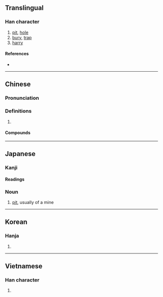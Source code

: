 {{character info/new}}
{{also|阬}}
==Translingual==

===Han character===
{{Han char|rn=32|rad=土|as=04|sn=7|four=40117|canj=GYHN|ids=⿰土亢}}

# [[pit]], [[hole]]
# [[bury]], [[trap]]
# [[harry]]

====References====
* {{Han ref|kx=0226.010|dkj=04932|dj=0460.080|hdz=10426.090|uh=5751|ud=22353|bh=A77C|bd=42876}}

----

==Chinese==
{{zh-forms|alt=阬}}

===Pronunciation===
{{zh-pron
|m=kēng
|ma=zh-keng.ogg
|c=haang1
|h=pfs=hâng
|md=
|mn=qz,xm,zz:kheng/qz,tw,xm:khiⁿ/kh,zz:kheⁿ
|mn_note=kheng - literary; khiⁿ/kheⁿ - vernacular
|w=
|mc=y
|oc=y
|cat=
}}

===Definitions===
{{zh-hanzi}}

# {{rfdef|lang=zh}}

====Compounds====
{{zh-der|坑道|坑害|坑井|坑坑坎坎|坑蒙|坑蒙拐騙|坑木|坑騙|坑人|坑洼|坑子|屎坑|陷坑|饢坑}}

----

==Japanese==

===Kanji===
{{ja-kanji|grade=c|rs=土04}}

====Readings====
{{ja-kanjitab|こう|yomi=o}}
{{ja-readings
|goon=きょう
|kanon=こう
|kun=あな-
}}

===Noun===
{{ja-noun|こう}}

# [[pit]], usually of a mine

----

==Korean==

===Hanja===
{{ko-hanja|hangeul=갱|rv=gaeng|mr=kaeng}}

# {{defn|lang=ko|sort=土04}}

----

==Vietnamese==

===Han character===
{{vi-hantu|[[khanh]], [[ganh]]|rs=土04}}

# {{defn|lang=vi|sort=土04}}